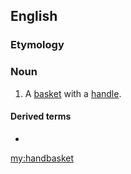 ==English==

===Etymology===
{{compound|en|hand|basket}}

===Noun===
{{en-noun}}

# A [[basket]] with a [[handle]].

====Derived terms====
* {{l|en|to hell in a handbasket}}

[[my:handbasket]]